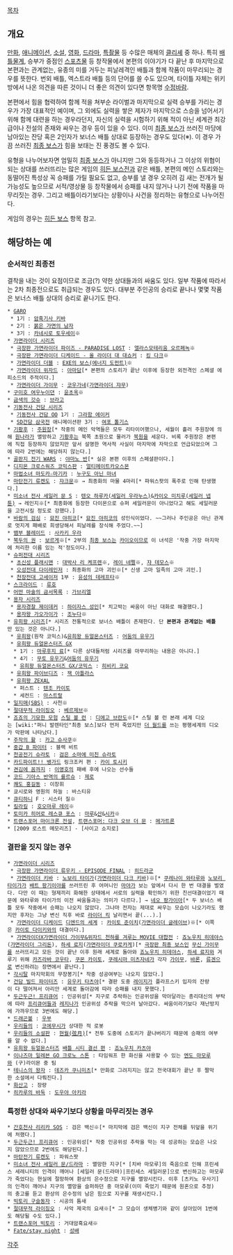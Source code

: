 [[목차]]
== 개요 ==
[[만화]], [[애니메이션]], [[소설]], [[영화]], [[드라마]], [[특촬물]] 등 수많은 매체의 [[클리셰]] 중 하나. 특히 [[배틀물]]계, 승부가 중점인 [[스포츠물]] 등 창작물에서 본편의 이야기가 다 끝난 후 마지막으로 본편과는 관계없는, 유종의 미를 거두는 피날레격인 배틀과 함께 작품이 마무리되는 경우를 뜻한다. 번외 배틀, 엑스트라 배틀 등의 단어를 쓸 수도 있으며, 타이틀 자체는 위키방에서 나온 의견을 따른 것이니 더 좋은 의견이 있다면 항목명 [[수정바람]].

본편에서 힘을 협력하여 함께 적을 쳐부순 라이벌과 마지막으로 실력 승부를 가리는 경우가 가장 대표적인 예이며, 그 외에도 실력을 쌓은 제자가 마지막으로 스승을 넘어서기 위해 함께 대련을 하는 경우라던지, 자신의 실력을 시험하기 위해 적이 아닌 세계관 최강급이나 전설의 존재와 싸우는 경우 등이 있을 수 있다. 이미 [[최종 보스]]가 쓰러진 마당에 남아있는 잔당 혹은 2인자가 보너스 배틀 상대로 등장하는 경우도 있다(※). 이 경우 가끔 쓰러진 [[최종 보스]]가 힘을 보태는 진 풍경도 볼 수 있다.

유형을 나누어보자면 엄밀히 [[최종 보스]]가 아니지만 그와 동등하거나 그 이상의 위협이 되는 상대를 쓰러뜨리는 많은 게임의 [[히든 보스]]전과 같은 배틀, 본편의 메인 스토리와는 동떨어진 특성상 꼭 승패를 가릴 필요도 없고, 승부를 낼 경우 오히려 김 새는 전개가 될 가능성도 높으므로 서적/영상물 등 창작물에서 승패를 내지 않거나 나기 전에 작품을 마무리짓는 경우. 그리고 배틀이라기보다는 상황이나 사건을 정리하는 유형으로 나누어진다.

게임의 경우는 [[히든 보스]] 항목 참고.

== 해당하는 예 ==
=== 순서적인 최종전 ===
결착을 내는 것이 요점이므로 조금(?) 약한 상대들과의 싸움도 있다. 일부 작품에 따라서는 2차 최종전으로도 취급되는 경우도 있다. 대부분 주인공의 승리로 끝나나 몇몇 작품은 보너스 배틀 상대의 승리로 끝나기도 한다.

 * [[GARO]]
  * 1기 : [[암흑기사 키바]]
  * 2기 : [[붉은 가면의 남자]]
  * 3기 : [[카네시로 토우세이]]※
 * [[가면라이더 시리즈]]
  * [[극장판 가면라이더 파이즈 - PARADISE LOST]] : [[엘라스모테리움 오르페녹]]※
  * [[극장판 가면라이더 디케이드 - 올 라이더 대 대쇼커]] : [[킹 다크]]※
  * [[가면라이더 더블]] : [[에너지 도펀트|EXE의 보스(에너지 도펀트)]]※
  * [[가면라이더 위자드]] : [[아마담(가면라이더 위자드)|아마담]][* 본편의 스토리가 끝난 이후에 등장한 외전격인 스페셜 에피소드의 주적이다.]
  * [[가면라이더 가이무]] : [[코우가네]]([[쟈무|가면라이더 쟈무]])
 * [[구미호 여우누이뎐]] : [[구미호 여우누이뎐/등장인물#s-2.3|윤초옥]]※
 * [[금색의 갓슈]] : [[브라고]]
 * [[기동전사 건담 시리즈]]
  * [[기동전사 건담 OO]] 1기 : [[그라함 에이커]]
  * [[SD건담 삼국전]] 애니메이션판 3기 : [[여포 톨기스]]
 * [[기황후(드라마)|기황후]] : [[주원장]][* 작중의 메인 악역들은 모두 리타이어했으나, 세월이 흘러 주원장에 의해 [[원나라]]가 멸망하고 [[기황후]]는 북쪽 초원으로 물러가 [[북원]]을 세운다. 비록 주원장은 본편에 직접 등장하지 않았지만 앞서 설명한 역사적 사실이 마지막에 자막으로 언급되었으며 그에 따라 2번에는 해당하지 않는다.]
 * [[골판지 전기 WARS]] : [[야마노 반]][* 실은 본편 이후의 스페셜판이다.]
 * [[디지몬 크로스워즈/코믹스|디지몬 크로스워즈 코믹스판]] : [[얼티메이트카오스몬]]
 * [[마법소녀 마도카☆마기카]] : [[크림힐트 그레트헨|누구도 아닌 마녀]]
 * [[마탄전기 류켄도]] : [[쟈크문]]※ → 최종화의 마물 4마리[* 파워스팟의 폭주로 인해 탄생했다.]
 * [[미소녀 전사 세일러 문 S]] : [[텐오 하루카|텐오 하루카(세일러 우라누스)]]&[[카이오 미치루|카이오 미치루(세일러 넵튠)]] → 레인지※[* 최종화에 등장한 다이몬으로 슈퍼 세일러문이 아니었다고 해도 세일러문을 고전시킬 정도로 강했다.]
 * [[바람의 검심]] : [[묘진 야히코]][* [[묘진 야히코]]의 성인식이었다. ~~그러나 주인공은 아닌 관계로 멋지게 패배로 희생당해서 피날레를 장식해 주었다.~~]
 * [[뱀부 블레이드]] : [[사카키 우라]]
 * [[북두의 권]] : [[보르게]]※[* 2부의 [[최종 보스]]는 [[카이오]]이므로 이 녀석은 '작중 가장 마지막에 처리한 이름 있는 적'정도이다.]
 * [[슈퍼전대 시리즈]]
  * [[초신성 플래시맨]] : [[대박사 리 케프렌]]※, [[레이 네펠]]※, [[크라겐|쟈 데모스]]※
  * [[오성전대 다이레인저]] : 최종화의 고마 괴인※[* 신생 고마 일족의 고마 괴인.]
  * [[천장전대 고세이저]] 1부 : [[유성의 데레프타]]※
 * [[스크라이드]] : [[류호]]
 * [[어떤 마술의 금서목록]] : [[가브리엘]]
 * [[용자 시리즈]]
  * [[용자경찰 제이데커]] : [[용자경찰 제이데커/범죄자#s-3.30|하이자스 성인]][* 치고박는 싸움이 아닌 대화로 해결했다.]
  * [[용자왕 가오가이가]] : [[조누다]]※
 * [[유희왕|유희왕 시리즈]][* 시리즈 전통적으로 보너스 배틀이 존재한다. 단 '''본편과 관계없는 배틀'''만 있는 것은 아니다.]
  * [[유희왕]](원작 코믹스)&[[유희왕 듀얼몬스터즈]] : [[어둠의 유우기]]
  * [[유희왕 듀얼몬스터즈 GX]]
   * 1기 : [[마루후지 료]][* 다른 상대들처럼 시리즈를 마무리하는 내용은 아니다.]
   * 4기 : [[무토 유우기]]&[[어둠의 유우기]]
   * [[유희왕 듀얼몬스터즈 GX/코믹스]] : [[히비키 코요]]
  * [[유희왕 파이브디즈]] : [[잭 아틀라스]]
  * [[유희왕 ZEXAL]]
   * 퍼스트 : [[텐조 카이토]]
   * 세컨드 : [[아스트랄(유희왕)|아스트랄]]
 * [[일지매#s-5|일지매(SBS)]] : 사천※
 * [[절대무적 라이징오]] : [[베르제브]]※
 * [[죠죠의 기묘한 모험]] [[스틸 볼 런]] : [[디에고 브란도]]※[* 스틸 볼 런 본래 세계 디오는 [wiki:"퍼니 발렌타인"최종 보스]보다 먼저 죽었지만 [[더 월드(죠죠의 기묘한 모험)|더 월드]]를 쓰는 평행세계의 디오가 막판에 나타났다.]
 * [[주작의 활]] : [[카고 슈사쿠]]※
 * [[중갑 B 파이터]] : 블랙 비트
 * [[천공전기 슈라토]] : [[히다카 슈라토|검은 소마에 미친 슈라토]]
 * [[카드파이트!! 뱅가드]] 링크조커 편 : [[카이 토시키]]
 * [[켠김에 꼼까지]] : [[이영호]]의 패배 후에 나오는 선수들
 * [[코드 기아스 반역의 를르슈]] : [[쿠루루기 스자쿠|제로]]
 * [[쾌도 홍길동]] : 이창휘
 * 쿄시로와 영원의 하늘 : 바스티유
 * [[큐티하니]] F : 시스터 질※
 * [[킬라킬]] : [[호오마루 레이]]※
 * [[토미카 히어로 레스큐 포스]] : [[마루#s-6|마루]]&[[산#s-12|산]]&[[시카]]※
 * [[트랜스포머 마이크론 전설]], [[트랜스포머: 다크 오브 더 문]] : [[메가트론(아마다)|메가]][[메가트론(실사판)|트론]]
 * [2009 로스트 메모리즈] - [사이고 쇼지로]

=== 결판을 짓지 않는 경우 ===
 * [[가면라이더 시리즈]]
  * [[극장판 가면라이더 류우키 - EPISODE FINAL]] : [[시아고스트|히드]][[레이드라군|라군]]
  * [[가면라이더 키바]] : [[노보리 타이가]]([[다크 키바|가면라이더 다크 키바]])※[* [[쿠레나이 와타루]]와 [[노보리 타이가]]가 [[킹(가면라이더 키바)#s-1.2|배트 팡기이아]]를 쓰러뜨린 후 어머니인 [[마야(가면라이더 키바)|마야]]가 보는 앞에서 다시 한 번 대결을 벌였다. 다만 이 때는 형제끼리 화해한 상태에서 서로의 실력을 확인하기 위한 친선대결이었기 때문에 와타루와 타이가의 이전 싸움들과는 의미가 다르다.] → [[네오 팡가이아]][* 두 보너스 배틀 모두 작중에서 승패는 나오지 않았다. 그나마 전자는 제대로 싸우는 모습이 나오기라도 했지만 후자는 그냥 변신 직후 바로 [[라이더 킥]] 날리면서 끝(...).]
  * [[가면라이더 디케이드]] [[디엔드의 세계]] : [[카이토 준이치]]([[가면라이더 디케이드/그 외의 라이더#s-11.1|가면라이더 글레이브]])※[* 이쪽은 [[카이토 다이키]]와의 대결이다.]
  * [[가면라이더X가면라이더 가이무&위자드 천하를 겨루는 MOVIE 대합전]] : [[죠노우치 히데야스]]([[그리돈|가면라이더 그리돈]]), [[하세 료지]]([[쿠로카게|가면라이더 쿠로카게]])[* [[극장판 최종 보스]]인 [[무신 가이무]]를 쓰러뜨리고 모든 것이 끝난 이후 원래 세계로 돌아와 [[죠노우치 히데야스]], [[하세 료지]]와 겨루기 위해 [[카즈라바 코우타]], [[쿠몬 카이토]], [[쿠레시마 미츠자네]]가 각자 [[가이무]], [[바론(가면라이더 가이무)|바론]], [[류겐]]으로 변신하려는 장면에서 끝난다.]
 * [[각시탈(드라마)|각시탈]] 마지막회의 무장봉기[* 작중 성공여부는 나오지 않았다.]
 * [[건담 빌드 파이터즈]] : [[유우키 타츠야]][* 결판 도중 [[레이지(건담 빌드 파이터즈)|레이지]]가 플라프스키 입자의 잔량이 다 떨어져서 아리안 세계로 돌아감에 따라 승패를 내지 못했다.]
 * [[두근두근! 프리큐어]] : 인공위성[* 지구로 추락하는 인공위성을 막아달라는 총리대신의 부탁에 따라 [[아이다 마나|프]][[히시카와 릿카|리]][[요츠바 아리스|큐]][[켄자키 마코토|어]][[마도카 아구리|들]]과 [[레지나(두근두근! 프리큐어)|레지나]]가 인공위성 추락을 막으러 날아갔다. 싸움이라기보다 재난방지에 가까우므로 3번에도 해당.]
 * [[드래곤볼]] : [[우부]]
 * [[우리들의]] : [[코에무시]]가 상대한 적 로봇
 * [[우리들의/소설|우리들의 소설판]] : [[우리들의/등장 기체#s-2.4|현월(弦月)]][* 전투 도중에 스토리가 끝나버리기 때문에 승패의 여부를 알 수 없다.]
 * [[유희왕 듀얼몬스터즈]] [[유희왕 듀얼몬스터즈/배틀 시티 결선 편|배틀 시티 결선 편]] : [[죠노우치 카츠야]]
 * [[이나즈마 일레븐 GO 크로노 스톤]] : 타임워프 한 화신을 사용할 수 있는 [[엔도 마모루]]와 (구)라이몬 중 팀
 * [[테니스의 왕자]] : [[데즈카 쿠니미츠]][* 만화로 그려지지는 않고 전국대회가 끝난 후 짤막한 소설에서 다뤄진다.]
 * [[화산고]] : 장량
 * [[히카루의 바둑]] : [[도우야 아키라]]

=== 특정한 상대와 싸우기보다 상황을 마무리짓는 경우 ===
 * [[간호천사 리리카 SOS]] : 검은 백신※[* 마지막에 검은 백신이 지구 전체를 뒤덮을 위기에 처했다.]
 * [[두근두근! 프리큐어]] : 인공위성[* 작중 인공위성 추락을 막는 데 성공하는 모습은 나오지 않았으므로 2번에도 해당된다.]
 * [[마탄전기 류켄도]] : 파워스팟
 * [[미소녀 전사 세일러 문/드라마]] : 멸망한 지구[* [치바 마모루]의 죽음으로 인해 프린세스 세레니티의 인격이 깨어나 [세일러 문(드라마)|프린세스 세일러문]으로 변신하고는 마모루가 죽었다는 현실에 절망하여 환상의 은수정으로 지구를 멸망시킨다. 이후 [츠키노 우사기]의 인격이 깨어나 지구의 멸망을 슬퍼하던 중 마모루(이미 죽었기 때문에 원혼으로 추정)의 충고를 듣고 환상의 은수정의 남은 힘으로 지구를 재생시킨다.]
 * [[빅토리 구슬동자]] : 시공의 틈새
 * [[절대무적 라이징오]] : 사악 제국의 요새※[* 그 모습이 생체병기와 같이 살아있어 1번에도 해당될 수도 있다.]
 * [[트랜스포머 빅토리]] : 거대암흑요새※
 * [[Fate/stay night]] : [[성배(Fate 시리즈)|성배]]

[[각주]]
